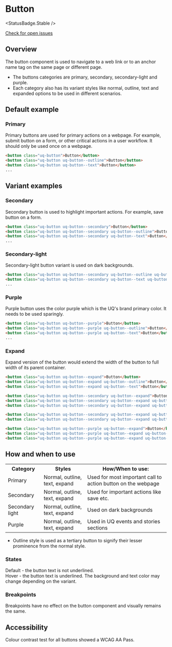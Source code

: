 
# Button

<StatusBadge.Stable />

<a href="https://github.com/uq-its-ss/design-system/issues" class="uq-button uq-button--text" target="_blank">Check for open issues</a>

## Overview

The button component is used to navigate to a web link or to an anchor name tag on the same page or different page. 
- The buttons categories are primary, secondary, secondary-light and purple. 
- Each category also has its variant styles like normal, outline, text and expanded options to be used in different scenarios.

## Default example

### Primary

Primary buttons are used for primary actions on a webpage. For example, submit button on a form, or other critical actions in a user workflow.
It should only be used once on a webpage.

<Canvas withSource="none">
  <Story id="components-button--primary" />
</Canvas>

```html
<button class="uq-button">Button</button>
<button class="uq-button uq-button--outline">Button</button>
<button class="uq-button uq-button--text">Button</button>
...
```

## Variant examples

### Secondary

Secondary button is used to highlight important actions. For example, save button on a form.

<Canvas withSource="none">
  <Story id="components-button--secondary" />
</Canvas>

```html
<button class="uq-button uq-button--secondary">Button</button>
<button class="uq-button uq-button--secondary uq-button--outline">Button</button>
<button class="uq-button uq-button--secondary uq-button--text">Button</button>
...
```

### Secondary-light

Secondary-light button variant is used on dark backgrounds.

<Canvas withSource="none">
  <Story id="components-button--secondary-light" />
</Canvas>

```html
<button class="uq-button uq-button--secondary uq-button--outline uq-button--light">Button</button>
<button class="uq-button uq-button--secondary uq-button--text uq-button--light">Button</button>
...
```

### Purple

Purple button uses the color purple which is the UQ's brand primary color. It needs to be used sparingly.

<Canvas withSource="none">
  <Story id="components-button--purple" />
</Canvas>

```html
<button class="uq-button uq-button--purple">Button</button>
<button class="uq-button uq-button--purple uq-button--outline">Button</button>
<button class="uq-button uq-button--purple uq-button--text">Button</button>
...
```

### Expand

Expand version of the button would extend the width of the button to full width of its parent container.

<Canvas withSource="none">
  <Story id="components-button--expand" />
</Canvas>

```html
<button class="uq-button uq-button--expand">Button</button>
<button class="uq-button uq-button--expand uq-button--outline">Button</button>
<button class="uq-button uq-button--expand uq-button--text">Button</button>

<button class="uq-button uq-button--secondary uq-button--expand">Button</button>
<button class="uq-button uq-button--secondary uq-button--expand uq-button--outline">Button</button>
<button class="uq-button uq-button--secondary uq-button--expand uq-button--text">Button</button>

<button class="uq-button uq-button--secondary uq-button--expand uq-button--outline uq-button--light">Button</button>
<button class="uq-button uq-button--secondary uq-button--expand uq-button--text uq-button--light">Button</button>

<button class="uq-button uq-button--purple uq-button--expand">Button</button>
<button class="uq-button uq-button--purple uq-button--expand uq-button--outline">Button</button>
<button class="uq-button uq-button--purple uq-button--expand uq-button--text">Button</button>
```

## How and when to use

<table className="uqds-table  uqds-table--card uqds-table--colour">
  <tbody className="uqds-table__body">
    <tr className="uqds-table__mobile-heading">
      <th className="uqds-table__heading">Category</th>
      <th className="uqds-table__heading">Styles</th>
      <th className="uqds-table__heading">How/When to use:</th>
    </tr>
    <tr className="uqds-table__row">
      <td className="uqds-table__item" data-title="Category:">Primary</td>
      <td className="uqds-table__item" data-title="Styles:">Normal, outline, text, expand</td>
      <td className="uqds-table__item" data-title="How/When to use:">Used for most important call to action button on the webpage</td>
    </tr>
    <tr className="uqds-table__row">
      <td className="uqds-table__item" data-title="Category:">Secondary</td>
      <td className="uqds-table__item" data-title="Styles:">Normal, outline, text, expand</td>
      <td className="uqds-table__item" data-title="How/When to use:">Used for important actions like save etc.</td>
    </tr>
    <tr className="uqds-table__row">
      <td className="uqds-table__item" data-title="Category:">Secondary light</td>
      <td className="uqds-table__item" data-title="Styles:">Normal, outline, text, expand</td>
      <td className="uqds-table__item" data-title="How/When to use:">Used on dark backgrounds</td>
    </tr>
    <tr className="uqds-table__row">
      <td className="uqds-table__item" data-title="Category:">Purple</td>
      <td className="uqds-table__item" data-title="Styles:">Normal, outline, text, expand</td>
      <td className="uqds-table__item" data-title="How/When to use:">Used in UQ events and stories sections</td>
    </tr>
  </tbody>
</table>

- Outline style is used as a tertiary button to signify their lesser prominence from the normal style.

### States

Default - the button text is not underlined. <br />
Hover - the button text is underlined. The background and text color may change depending on the variant.

### Breakpoints

Breakpoints have no effect on the button component and visually remains the same.


## Accessibility

Colour contrast test for all buttons showed a WCAG AA Pass.

